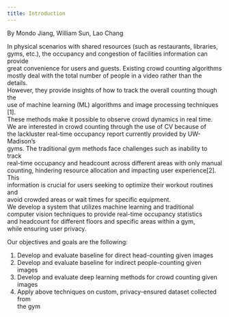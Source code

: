 ```yaml
---
title: Introduction
---
```

By Mondo Jiang, William Sun, Lao Chang

In physical scenarios with shared resources (such as restaurants, libraries,  
gyms, etc.), the occupancy and congestion of facilities information can provide  
great convenience for users and guests.  Existing crowd counting algorithms  
mostly deal with the total number of people in a video rather than the details.  
However, they provide insights of how to track the overall counting though the  
use of machine learning (ML) algorithms and image processing techniques [1].  
These methods make it possible to observe crowd dynamics in real time.  
We are interested in crowd counting through the use of CV because of  
the lackluster real-time occupancy report currently provided by UW-Madison’s  
gyms.  The traditional gym methods face challenges such as inability to track  
real-time occupancy and headcount across different areas with only manual  
counting, hindering resource allocation and impacting user experience[2]. This  
information is crucial for users seeking to optimize their workout routines and  
avoid crowded areas or wait times for specific equipment.  
We develop a system that utilizes machine learning and traditional  
computer vision techniques to provide real-time occupancy statistics  
and headcount for different floors and specific areas within a gym,  
while ensuring user privacy.  

Our objectives and goals are the following:  
1. Develop and evaluate baseline for direct head-counting given images  
2. Develop and evaluate baseline for indirect people-counting given images  
3. Develop and evaluate deep learning methods for crowd counting given  
images  
4. Apply above techniques on custom, privacy-ensured dataset collected from  
the gym 
